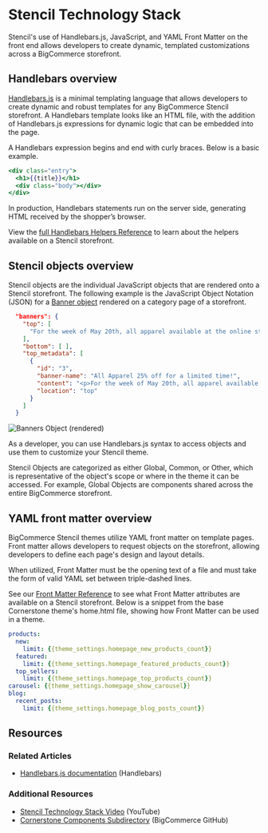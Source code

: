 # Stencil Technology Stack



Stencil's use of Handlebars.js, JavaScript, and YAML Front Matter on the front end allows developers to create dynamic, templated customizations across a BigCommerce storefront.

## Handlebars overview

[Handlebars.js](https://handlebarsjs.com/) is a minimal templating language that allows developers to create dynamic and robust templates for any BigCommerce Stencil storefront. A Handlebars template looks like an HTML file, with the addition of Handlebars.js expressions for dynamic logic that can be embedded into the page.

A Handlebars expression begins and end with curly braces. Below is a basic example.

```handlebars filename="Using handlebars to access the {{title}} variable" showLineNumbers copy
<div class="entry">
  <h1>{{title}}</h1>
  <div class="body"></div>
</div>
```

In production, Handlebars statements run on the server side, generating HTML received by the shopper’s browser.

View the [full Handlebars Helpers Reference](/stencil-docs/reference-docs/handlebars-helpers-reference) to learn about the helpers available on a Stencil storefront.

## Stencil objects overview

Stencil objects are the individual JavaScript objects that are rendered onto a Stencil storefront. The following example is the JavaScript Object Notation (JSON) for a [Banner object](/stencil-docs/reference-docs/global-objects-and-properties#global-objects_banner) rendered on a category page of a storefront.

```json filename="Example banners object JSON for a banner object, accessible through Handlebars.js " showLineNumbers copy
  "banners": {
    "top": [
      "For the week of May 20th, all apparel available at the online store will be 25% off the standard store price."
    ],
    "bottom": [ ],
    "top_metadata": [
      {
        "id": "3",
        "banner-name": "All Apparel 25% off for a limited time!",
        "content": "<p>For the week of May 20th, all apparel available at the online store will be 25% off the standard store price.</p>",
        "location": "top"
      }
    ]
  }
```

![Banners Object (rendered)](https://storage.googleapis.com/bigcommerce-production-dev-center/images/banners-object-rendered.png "Banners Object (rendered)")

As a developer, you can use Handlebars.js syntax to access objects and use them to customize your Stencil theme.

Stencil Objects are categorized as either Global, Common, or Other, which is representative of the object's scope or where in the theme it can be accessed. For example, Global Objects are components shared across the entire BigCommerce storefront.

## YAML front matter overview

BigCommerce Stencil themes utilize YAML front matter on template pages. Front matter allows developers to request objects on the storefront, allowing developers to define each page's design and layout details.


When utilized, Front Matter must be the opening text of a file and must take the form of valid YAML set between triple-dashed lines.

See our [Front Matter Reference](/stencil-docs/reference-docs/front-matter-reference) to see what Front Matter attributes are available on a Stencil storefront. Below is a snippet from the base Cornerstone theme's <span class="fn">home.html</span> file, showing how Front Matter can be used in a theme.


```yml filename="YAML Front Matter home.html, Cornerstone theme" showLineNumbers copy
products:
  new:
    limit: {{theme_settings.homepage_new_products_count}}
  featured:
    limit: {{theme_settings.homepage_featured_products_count}}
  top_sellers:
    limit: {{theme_settings.homepage_top_products_count}}
carousel: {{theme_settings.homepage_show_carousel}}
blog:
  recent_posts:
    limit: {{theme_settings.homepage_blog_posts_count}}
```

## Resources

### Related Articles

* [Handlebars.js documentation](https://handlebarsjs.com/) (Handlebars)

### Additional Resources

* [Stencil Technology Stack Video](//youtube.com/watch/p5SR8N0SeCg) (YouTube)
* [Cornerstone Components Subdirectory](https://github.com/bigcommerce/cornerstone) (BigCommerce GitHub)

